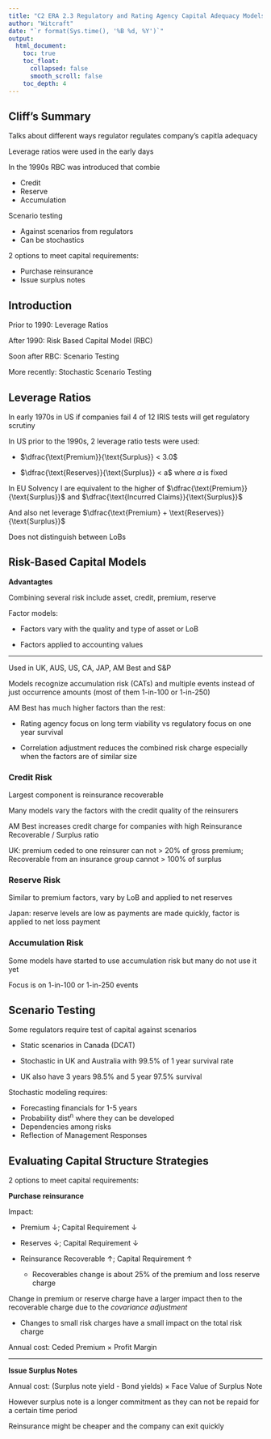 ```yaml
---
title: "C2 ERA 2.3 Regulatory and Rating Agency Capital Adequacy Models"
author: "Witcraft"
date: "`r format(Sys.time(), '%B %d, %Y')`"
output: 
  html_document:
    toc: true
    toc_float:
      collapsed: false
      smooth_scroll: false
    toc_depth: 4
---
```


## Cliff's Summary

Talks about different ways regulator regulates company's capitla adequacy

Leverage ratios were used in the early days

In the 1990s RBC was introduced that combie

* Credit
* Reserve
* Accumulation

Scenario testing

* Against scenarios from regulators
* Can be stochastics

2 options to meet capital requirements:

* Purchase reinsurance
* Issue surplus notes

## Introduction

Prior to 1990: Leverage Ratios

After 1990: Risk Based Capital Model (RBC)

Soon after RBC: Scenario Testing

More recently: Stochastic Scenario Testing

## Leverage Ratios

In early 1970s in US if companies fail 4 of 12 IRIS tests will get regulatory scrutiny

In US prior to the 1990s, 2 leverage ratio tests were used:

* $\dfrac{\text{Premium}}{\text{Surplus}} < 3.0$

* $\dfrac{\text{Reserves}}{\text{Surplus}} < a$ where $a$ is fixed

In EU Solvency I are equivalent to the higher of $\dfrac{\text{Premium}}{\text{Surplus}}$ and $\dfrac{\text{Incurred Claims}}{\text{Surplus}}$

And also net leverage $\dfrac{\text{Premium} + \text{Reserves}}{\text{Surplus}}$

Does not distinguish between LoBs

## Risk-Based Capital Models

**Advantagtes**

Combining several risk include asset, credit, premium, reserve

Factor models: 

* Factors vary with the quality and type of asset or LoB

* Factors applied to accounting values

***

Used in UK, AUS, US, CA, JAP, AM Best and S&P

Models recognize accumulation risk (CATs) and multiple events instead of just occurrence amounts (most of them 1-in-100 or 1-in-250)

AM Best has much higher factors than the rest:

* Rating agency focus on long term viability vs regulatory focus on one year survival

* Correlation adjustment reduces the combined risk charge especially when the factors are of similar size

### Credit Risk

Largest component is reinsurance recoverable

Many models vary the factors with the credit quality of the reinsurers

AM Best increases credit charge for companies with high Reinsurance Recoverable / Surplus ratio

UK: premium ceded to one reinsurer can not > 20% of gross premium; Recoverable from an insurance group cannot > 100% of surplus

### Reserve Risk

Similar to premium factors, vary by LoB and applied to net reserves

Japan: reserve levels are low as payments are made quickly, factor is applied to net loss payment

### Accumulation Risk

Some models have started to use accumulation risk but many do not use it yet

Focus is on 1-in-100 or 1-in-250 events

## Scenario Testing

Some regulators require test of capital against scenarios

* Static scenarios in Canada (DCAT)

* Stochastic in UK and Australia with 99.5% of 1 year survival rate

* UK also have 3 years 98.5% and 5 year 97.5% survival

Stochastic modeling requires:

* Forecasting financials for 1-5 years
* Probability dist^n^ where they can be developed
* Dependencies among risks
* Reflection of Management Responses

## Evaluating Capital Structure Strategies

2 options to meet capital requirements:

**Purchase reinsurance**

Impact: 

* Premium $\downarrow$; Capital Requirement $\downarrow$

* Reserves $\downarrow$; Capital Requirement $\downarrow$

* Reinsurance Recoverable $\uparrow$; Capital Requirement $\uparrow$

    * Recoverables change is about 25% of the premium and loss reserve charge
    
Change in premium or reserve charge have a larger impact then to the recoverable charge due to the *covariance adjustment*

* Changes to small risk charges have a small impact on the total risk charge

Annual cost: Ceded Premium $\times$ Profit Margin

***

**Issue Surplus Notes**

Annual cost: (Surplus note yield - Bond yields) $\times$ Face Value of Surplus Note

However surplus note is a longer commitment as they can not be repaid for a certain time period

Reinsurance might be cheaper and the company can exit quickly